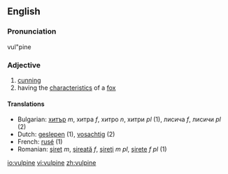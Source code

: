 ==English==

===Pronunciation===
vul"pine

===Adjective===
{{en-adj}}
# [[cunning]]
# having the [[characteristic]]s of a [[fox]]

====Translations====
*Bulgarian: [[хитър]] ''m'', хитра ''f'', хитро ''n'', хитри ''pl'' (1), лисича ''f'', лисичи ''pl'' (2)
*Dutch: [[geslepen]] (1), [[vosachtig]] (2)
*French: [[rusé]] (1)
*Romanian: [[şiret]] ''m'', [[şireată]] ''f'', [[şireţi]] ''m pl'', [[şirete]] ''f pl'' (1)


[[io:vulpine]]
[[vi:vulpine]]
[[zh:vulpine]]